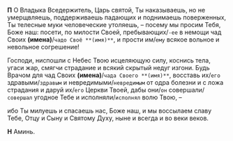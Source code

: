 **П** О Владыка Вседержитель, Царь святой, Ты наказываешь, но не умерщвляешь, поддерживаешь падающих и поднимаешь поверженных, Ты телесные муки человеческие утоляешь, – посему мы просим Тебя, Боже наш: посети, по милости Своей, пребывающих/`-ее` в немощи чад Своих **(имена)**/`чадо Своё **(имя)**`, и прости им/`ему` всякое вольное и невольное согрешение!

Господи, ниспошли с Небес Твою исцеляющую силу, коснись тела, угаси жар, смягчи страдание и всякий скрытый недуг изгони. Будь Врачом для чад Своих **(имена)**/`чада Своего **(имя)**`, восставь их/`его` здравыми/`здравым` и невредимыми/`невредимым` от одра болезни и с ложа страдания и даруй их/`его` Церкви Твоей, дабы они/`он` совершали/`совершал` угодное Тебе и исполняли/`исполнял` волю Твою, –

ибо Ты милуешь и спасаешь нас, Боже наш, и мы воссылаем славу Тебе, Отцу и Сыну и Святому Духу, ныне и всегда и во веки веков.

**Н** Аминь.
